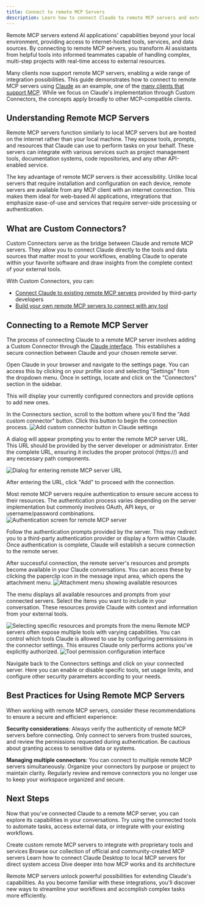 ```yaml
---
title: Connect to remote MCP Servers
description: Learn how to connect Claude to remote MCP servers and extend its capabilities with internet-hosted tools and data sources
---
```


Remote MCP servers extend AI applications' capabilities beyond your local environment, providing access to internet-hosted tools, services, and data sources. By connecting to remote MCP servers, you transform AI assistants from helpful tools into informed teammates capable of handling complex, multi-step projects with real-time access to external resources.

Many clients now support remote MCP servers, enabling a wide range of integration possibilities. This guide demonstrates how to connect to remote MCP servers using [Claude](https://claude.ai/) as an example, one of the [many clients that support MCP](/clients). While we focus on Claude's implementation through Custom Connectors, the concepts apply broadly to other MCP-compatible clients.

## Understanding Remote MCP Servers

Remote MCP servers function similarly to local MCP servers but are hosted on the internet rather than your local machine. They expose tools, prompts, and resources that Claude can use to perform tasks on your behalf. These servers can integrate with various services such as project management tools, documentation systems, code repositories, and any other API-enabled service.

The key advantage of remote MCP servers is their accessibility. Unlike local servers that require installation and configuration on each device, remote servers are available from any MCP client with an internet connection. This makes them ideal for web-based AI applications, integrations that emphasize ease-of-use and services that require server-side processing or authentication.

## What are Custom Connectors?

Custom Connectors serve as the bridge between Claude and remote MCP servers. They allow you to connect Claude directly to the tools and data sources that matter most to your workflows, enabling Claude to operate within your favorite software and draw insights from the complete context of your external tools.

With Custom Connectors, you can:

- [Connect Claude to existing remote MCP servers](https://support.anthropic.com/en/articles/11175166-getting-started-with-custom-connectors-using-remote-mcp) provided by third-party developers
- [Build your own remote MCP servers to connect with any tool](https://support.anthropic.com/en/articles/11503834-building-custom-connectors-via-remote-mcp-servers)

## Connecting to a Remote MCP Server

The process of connecting Claude to a remote MCP server involves adding a Custom Connector through the [Claude interface](https://claude.ai/). This establishes a secure connection between Claude and your chosen remote server.

<Steps>
<Step title="Navigate to Connector Settings">
Open Claude in your browser and navigate to the settings page. You can access this by clicking on your profile icon and selecting "Settings" from the dropdown menu. Once in settings, locate and click on the "Connectors" section in the sidebar.

This will display your currently configured connectors and provide options to add new ones.

</Step>

<Step title="Add a Custom Connector">
In the Connectors section, scroll to the bottom where you'll find the "Add custom connector" button. Click this button to begin the connection process.

<Frame>
  <img
    src="/images/quickstart-remote/1-add-connector.png"
    alt="Add custom connector button in Claude settings"
  />
</Frame>

A dialog will appear prompting you to enter the remote MCP server URL. This URL should be provided by the server developer or administrator. Enter the complete URL, ensuring it includes the proper protocol (https://) and any necessary path components.

<Frame>
  <img
    src="/images/quickstart-remote/2-connect.png"
    alt="Dialog for entering remote MCP server URL"
  />
</Frame>

After entering the URL, click "Add" to proceed with the connection.

</Step>

<Step title="Complete Authentication">
Most remote MCP servers require authentication to ensure secure access to their resources. The authentication process varies depending on the server implementation but commonly involves OAuth, API keys, or username/password combinations.

<Frame>
  <img
    src="/images/quickstart-remote/3-auth.png"
    alt="Authentication screen for remote MCP server"
  />
</Frame>

Follow the authentication prompts provided by the server. This may redirect you to a third-party authentication provider or display a form within Claude. Once authentication is complete, Claude will establish a secure connection to the remote server.

</Step>

<Step title="Access Resources and Prompts">
After successful connection, the remote server's resources and prompts become available in your Claude conversations. You can access these by clicking the paperclip icon in the message input area, which opens the attachment menu.

<Frame>
  <img
    src="/images/quickstart-remote/4-select-resources-menu.png"
    alt="Attachment menu showing available resources"
  />
</Frame>

The menu displays all available resources and prompts from your connected servers. Select the items you want to include in your conversation. These resources provide Claude with context and information from your external tools.

<Frame>
  <img src="/images/quickstart-remote/5-select-prompts-resources.png" alt="Selecting specific resources and prompts from the menu" />
</Frame>
</Step>

<Step title="Configure Tool Permissions">
Remote MCP servers often expose multiple tools with varying capabilities. You can control which tools Claude is allowed to use by configuring permissions in the connector settings. This ensures Claude only performs actions you've explicitly authorized.

<Frame>
  <img
    src="/images/quickstart-remote/6-configure-tools.png"
    alt="Tool permission configuration interface"
  />
</Frame>

Navigate back to the Connectors settings and click on your connected server. Here you can enable or disable specific tools, set usage limits, and configure other security parameters according to your needs.

</Step>
</Steps>

## Best Practices for Using Remote MCP Servers

When working with remote MCP servers, consider these recommendations to ensure a secure and efficient experience:

**Security considerations**: Always verify the authenticity of remote MCP servers before connecting. Only connect to servers from trusted sources, and review the permissions requested during authentication. Be cautious about granting access to sensitive data or systems.

**Managing multiple connectors**: You can connect to multiple remote MCP servers simultaneously. Organize your connectors by purpose or project to maintain clarity. Regularly review and remove connectors you no longer use to keep your workspace organized and secure.

## Next Steps

Now that you've connected Claude to a remote MCP server, you can explore its capabilities in your conversations. Try using the connected tools to automate tasks, access external data, or integrate with your existing workflows.

<CardGroup cols={2}>
  <Card
    title="Build your own remote server"
    icon="cloud"
    href="https://support.anthropic.com/en/articles/11503834-building-custom-connectors-via-remote-mcp-servers"
  >
    Create custom remote MCP servers to integrate with proprietary tools and
    services
  </Card>
  <Card
    title="Explore available servers"
    icon="grid"
    href="https://github.com/modelcontextprotocol/servers"
  >
    Browse our collection of official and community-created MCP servers
  </Card>
  <Card
    title="Connect local servers"
    icon="computer"
    href="/docs/develop/connect-local-servers"
  >
    Learn how to connect Claude Desktop to local MCP servers for direct system
    access
  </Card>
  <Card
    title="Understand the architecture"
    icon="book"
    href="/docs/learn/architecture"
  >
    Dive deeper into how MCP works and its architecture
  </Card>
</CardGroup>

Remote MCP servers unlock powerful possibilities for extending Claude's capabilities. As you become familiar with these integrations, you'll discover new ways to streamline your workflows and accomplish complex tasks more efficiently.
